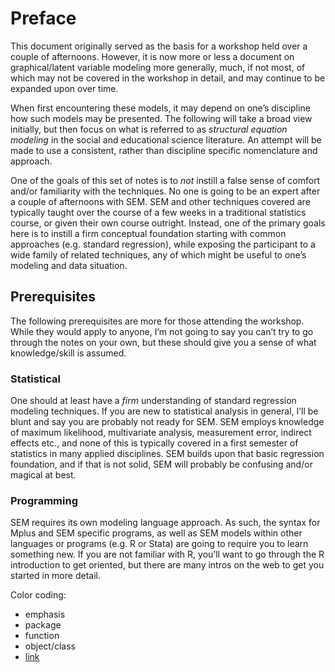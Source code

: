 # Preface

<span style="font-variant:small-caps; font-size:150%"></span>This document originally served as the basis for a workshop held over a couple of afternoons.  However, it is now more or less a document on graphical/latent variable modeling more generally, much, if not most, of which may not be covered in the workshop in detail, and may continue to be expanded upon over time. 

When first encountering these models, it may depend on one's discipline how such models may be presented.  The following will take a broad view initially, but then focus on what is  referred to as <span class="emph">*structural equation modeling*</span> in the social and educational science literature.  An attempt will be made to use a consistent, rather than discipline specific nomenclature and approach. 

One of the goals of this set of notes is to *not* instill a false sense of comfort and/or familiarity with the techniques. No one is going to be an expert after a couple of afternoons with SEM.  SEM and other techniques covered are typically taught over the course of a few weeks in a traditional statistics course, or given their own course outright.  Instead, one of the primary goals here is to instill a firm conceptual foundation starting with common approaches (e.g. standard regression), while exposing the participant to a wide family of related techniques, any of which might be useful to one's modeling and data situation.


## Prerequisites 

The following prerequisites are more for those attending the workshop.  While they would apply to anyone, I'm not going to say you can't try to go through the notes on your own, but these should give you a sense of what knowledge/skill is assumed.

### Statistical

One should at least have a *firm* understanding of standard regression modeling techniques. If you are new to statistical analysis in general, I'll be blunt and say you are probably not ready for SEM.  SEM employs knowledge of maximum likelihood, multivariate analysis, measurement error, indirect effects etc., and none of this is typically covered in a first semester of statistics in many applied disciplines.  SEM builds upon that basic regression foundation, and if that is not solid, SEM will probably be confusing and/or magical at best.  

### Programming

SEM requires its own modeling language approach.  As such, the syntax for Mplus and SEM specific programs, as well as SEM models within other languages or programs (e.g. R or Stata) are going to require you to learn something new.  If you are not familiar with R, you'll want to go through the R introduction to get oriented, but there are many intros on the web to get you started in more detail.


Color coding:

- <span class="emph">emphasis</span>
- <span class="pack">package</span>
- <span class="func">function</span>
- <span class="objclass">object/class</span>
- [link]()

